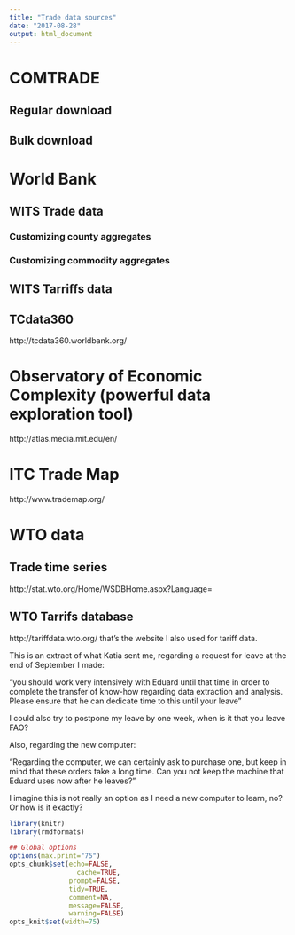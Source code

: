 ```yaml
---
title: "Trade data sources"
date: "2017-08-28"
output: html_document
---
```


# COMTRADE

## Regular download

## Bulk download

# World Bank

## WITS Trade data

### Customizing county aggregates

### Customizing commodity aggregates

## WITS Tarriffs data

## TCdata360

http://tcdata360.worldbank.org/

# Observatory of Economic Complexity (powerful data exploration tool)

http://atlas.media.mit.edu/en/ 

# ITC Trade Map

http://www.trademap.org/

# WTO data

## Trade time series

http://stat.wto.org/Home/WSDBHome.aspx?Language=

## WTO Tarrifs database

http://tariffdata.wto.org/ that’s the website I also used for tariff data.

This is an extract of what Katia sent me, regarding a request for leave at the end of September I made: 

“you should work very intensively with Eduard until that time in order to complete the transfer of know-how regarding data extraction and analysis. Please ensure that he can dedicate time to this until your leave”

I could also try to postpone my leave by one week, when is it that you leave FAO?

Also, regarding the new computer:

“Regarding the computer, we can certainly ask to purchase one, but keep in mind that these orders take a long time. Can you not keep the machine that Eduard uses now after he leaves?”

I imagine this is not really an option as I need a new computer to learn, no? Or how is it exactly?


```r
library(knitr)
library(rmdformats)

## Global options
options(max.print="75")
opts_chunk$set(echo=FALSE,
	             cache=TRUE,
               prompt=FALSE,
               tidy=TRUE,
               comment=NA,
               message=FALSE,
               warning=FALSE)
opts_knit$set(width=75)
```


